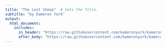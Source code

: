 ```yaml
---
title: "The Lost Sheep"  # Sets the Title.
subtitle: "by Kameron York"
output:
  html_document:
    includes:
      in_header: "https://raw.githubusercontent.com/kameronyork/kameronyork.github.io/main/parables/headers/lost-sheep-header.html"
      after_body: "https://raw.githubusercontent.com/kameronyork/kameronyork.github.io/main/parables/footer.html"
---
```


<script>
document.addEventListener("DOMContentLoaded", function() {
    async function fetchJSON() {
        const response = await fetch("https://kameronyork.com/datasets/all-footnotes-apr-2024.json");
        return response.json();
    }

    function createTableView(entries) {
        let tableHTML = `<table border="1" style="width: 100%; border-collapse: collapse;">
            <tr>
                <th style="text-align: center;">%</th>
                <th>Year</th>
                <th>Month</th>
                <th>Speaker</th>
                <th>Talk Title</th>
            </tr>`;

        entries.forEach(entry => {
            const titleLink = entry.hyperlink ? `<a href="${entry.hyperlink}" target="_blank">${entry.title}</a>` : entry.title;
            tableHTML += `<tr>
                <td style="text-align: center; position: relative;">
                    <div style="background-color: #F39C12; width: ${entry.perc_quoted}%; height: 100%; position: absolute; left: 0; top: 0;"></div>
                    <div style="position: relative; z-index: 1;">${entry.perc_quoted}%</div>
                </td>
                <td>${entry.talk_year}</td>
                <td>${entry.talk_month}</td>
                <td>${entry.speaker}</td>
                <td>${titleLink}</td>
            </tr>`;
        });

        tableHTML += '</table>';
        return tableHTML;
    }

    async function displayTableForScripture(scripturePath) {
        const data = await fetchJSON();
        const filteredEntries = data.filter(entry => entry.scripture === scripturePath);
        const tableHTML = createTableView(filteredEntries);
        document.getElementById("scripture-table-container").innerHTML = tableHTML;
    }

    // Define the scripture here
    const scriptureToDisplay = "John 3:16"; // Change this to your desired scripture
    displayTableForScripture(scriptureToDisplay);
});
</script>

<div id="scripture-table-container"></div>
